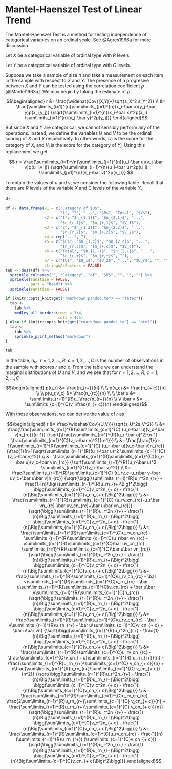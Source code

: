 # Mantel-Haenszel Test of Linear Trend

The Mantel-Haenszel Test is a method for testing independence of categorical variables on an ordinal scale.  See @Agres1996a for more discussion.

Let $X$ be a categorical variable of ordinal type with $R$ levels.

Let $Y$ be a categorical variable of ordinal type with $C$ levels.

Suppose we take a sample of size $n$ and take a measurement on each item in the sample with respect to $X$ and $Y$.  The presence of a progresive between $X$ and $Y$ can be tested using the correlation coefficient $\rho$ [@Mantel1963a].  We may begin by taking the estimate of $\rho$

$$\begin{aligned} 
r
	&= \frac{\widehat{Cov}(X,Y)}{\sqrt{s_X^2 s_Y^2}} \\
	&= \frac{\sum\limits_{i=1}^{n}\sum\limits_{j=1}^{n}(x_i-\bar x)(y_j-\bar y)p(x_i,y_j)}
		{\sqrt{\sum\limits_{i=1}^{n}(x_i-\bar x)^2p(x_i)
		 \sum\limits_{j=1}^{n}(y_j-\bar y)^2p(y_j)}}
\end{aligned}$$

But since $X$ and $Y$ are categorical, we cannot sensibly perform any of the operations.  Instead, we define the variables $U$ and $V$ to be the ordinal scoring of $X$ and $Y$ respecitively.  In other words, $U_i$ is the score for the category of $X_i$ and $V_i$ is the score for the category of $Y_i$.  Using this replacement we get

$$ 
r
	= \frac{\sum\limits_{i=1}^{n}\sum\limits_{j=1}^{n}(u_i-\bar u)(v_j-\bar v)p(u_i,v_j)}
		{\sqrt{\sum\limits_{i=1}^{n}(u_i-\bar u)^2p(u_i)
		 \sum\limits_{j=1}^{n}(v_j-\bar v)^2p(v_j)}}
$$

To obtain the values of $\bar u$ and $\bar v$, we consider the following table.  Recall that there are $R$ levels of the variable $X$ and $C$ levels of the variable $Y$.

*u~1~*

```r
df <- data.frame(x1 = c("Category of $U$",
                        "1", "2", "...", "$R$", "Total", "$V$"),
                 x2 = c("1", "$n_{1,1}$", "$n_{2,1}$", "...",
                        "$n_{r,1}$", "$n_{+,1}$", "$V_1$"),
                 x3 = c("2", "$n_{1,2}$", "$n_{2,2}$", "...",
                        "$n_{r,2}$", "$n_{+,2}$", "$V_2$"),
                 x4 = rep("...", 7),
                 x5 = c("$C$", "$n_{1,c}$", "$n_{2,c}$", "...",
                        "$n_{r,c}$", "$n_{+,c}$", "$V_c$"),
                 x6 = c("Total", "$n_{1,+}$", "$n_{2,+}$", "...",
                        "$n_{r,+}$", "$n_{+,+}$", ""),
                 x7 = c("$U$", "$U_1$", "$U_2$", "...", "$U_r$", "", ""),
                 stringsAsFactors = FALSE)
tab <- dust(df) %>% 
  sprinkle_colnames("", "Category", "of", "$V$", "", "", "") %>% 
  sprinkle(sanitize = FALSE,
           part = "head") %>% 
  sprinkle(sanitize = FALSE) 

if (knitr::opts_knit$get("rmarkdown.pandoc.to") == "latex"){
  tab <- 
    tab %>% 
    medley_all_borders(rows = 3:4,
                       cols = 4:5) 
} else if (knitr::opts_knit$get("rmarkdown.pandoc.to") == "html"){
  tab <- 
    tab %>% 
    sprinkle_print_method("markdown")
}

tab
```

<!--
|                 |          |         |     |         |         |        |
|-----------------|----------|---------|-----|---------|---------|--------|
|                 | Category |      of | _V_ |         |         |        |
| Category of _U_ |        1 |       2 | ... | _C_     | Total   | _U_    |
|               1 |  _n~11~_ | _n~12~_ | ... | _n~1c~_ | _n~1+~_ | _U~1~_ |
|               2 |  _n~21~_ | _n~22~_ | ... | _n~2c~_ | _n~2+~_ | _U~2~_ |
|             ... |      ... |     ... | ... |     ... |     ... |    ... |
|             _R_ |  _n~r1~_ | _n~r2~_ | ... | _n~rc~_ | _n~r+~_ | _U~r~_ |
|           Total |  _n~+1~_ | _n~+2~_ | ... | _n~+c~_ | _n~++~_ |        |
|             _V_ |   _V~1~_ |  _V~2~_ | ... |  _V~c~_ |         |        | 
-->

In the table, $n_{rc},\ r=1,2,\ldots,R,\ c=1,2,\ldots,C$ is the number of observations in the sample with scores $r$ and $c$.  From the table we can understand the marginal distributions of $U$ and $V$, and we see that for $r=1,2,\ldots,R,\ c=1,2,\ldots,C$

$$\begin{aligned}
p(u_r) &= \frac{n_{r+}}{n} \\
\\
p(v_c) &= \frac{n_{+ c}}{n} \\
\\
p(u_r,v_c) &= \frac{n_{rc}}{n} \\
\\
\bar u &= \sum\limits_{r=1}^{R}u_i\frac{n_{r+}}{n} \\
\\
\bar v &= \sum\limits_{c=1}^{C}v_i\frac{n_{+ c}}{n}
\end{aligned}$$

With these observations, we can derive the value of $r$ as

$$\begin{aligned} 
r
	&= \frac{\widehat{Cov}(U,V)}{\sqrt{s_U^2s_V^2}} \\
	&= \frac{\frac{\sum\limits_{r=1}^{R}\sum\limits_{c=1}^{C}
			(u_r-\bar u)(v_c-\bar v)n_{rc}}{n-1}}
		{\sqrt{\frac{\sum\limits_{r=1}^{R}(u_r-\bar u)^2}{n-1}
		 \frac{\sum\limits_{c=1}^{C}(v_c-\bar v)^2}{n-1}}} \\
	&= \frac{\frac{1}{n-1}\sum\limits_{r=1}^{R}\sum\limits_{c=1}^{C}
			(u_r-\bar u)(v_c-\bar v)n_{rc}}
		{\frac{1}{n-1}\sqrt{\sum\limits_{r=1}^{R}(u_r-\bar u)^2
		 \sum\limits_{c=1}^{C}(v_c-\bar v)^2}} \\
  &= \frac{\sum\limits_{r=1}^{R}\sum\limits_{c=1}^{C}(u_r-\bar u)(v_c-\bar v)n_{rc}}
		{\sqrt{\sum\limits_{r=1}^{R}(u_r-\bar u)^2
		 \sum\limits_{c=1}^{C}(v_c-\bar v)^2}} \\
  &= \frac{\sum\limits_{r=1}^{R}\sum\limits_{c=1}^{C}
			(u_rv_c-u_r\bar v-\bar uv_c+\bar u\bar v)n_{rc}}
		{\sqrt{\bigg(\sum\limits_{r=1}^{R}u_r^2n_{r+}
			- \frac{1}{n}\Big(\sum\limits_{r=1}^{R}u_rn_{r+}\Big)^2\bigg)
		 \bigg(\sum\limits_{c=1}^{C}v_c^2n_{+ c}
			- \frac{1}{n}\Big(\sum\limits_{c=1}^{C}v_cn_{+ c}\Big)^2\bigg)}} \\
  &= \frac{\sum\limits_{r=1}^{R}\sum\limits_{c=1}^{C}
			(u_rv_cn_{rc}-u_r\bar vn_{rc}-\bar uv_cn_{rc}+\bar u\bar vn_{rc})}
		{\sqrt{\bigg(\sum\limits_{r=1}^{R}u_r^2n_{r+}
			- \frac{1}{n}\Big(\sum\limits_{r=1}^{R}u_rn_{r+}\Big)^2\bigg)
		 \bigg(\sum\limits_{c=1}^{C}v_c^2n_{+ c}
			- \frac{1}{n}\Big(\sum\limits_{c=1}^{C}v_cn_{+ c}\Big)^2\bigg)}} \\
  &= \frac{\sum\limits_{r=1}^{R}\sum\limits_{c=1}^{C}u_rv_cn_{rc}
			- \sum\limits_{r=1}^{R}\sum\limits_{c=1}^{C}u_r\bar vn_{rc}
			- \sum\limits_{r=1}^{R}\sum\limits_{c=1}^{C}\bar uv_cn_{rc}
			+ \sum\limits_{r=1}^{R}\sum\limits_{c=1}^{C}\bar u\bar vn_{rc}}
		{\sqrt{\bigg(\sum\limits_{r=1}^{R}u_r^2n_{r+}
			- \frac{1}{n}\Big(\sum\limits_{r=1}^{R}u_rn_{r+}\Big)^2\bigg)
		 \bigg(\sum\limits_{c=1}^{C}v_c^2n_{+ c}
			- \frac{1}{n}\Big(\sum\limits_{c=1}^{C}v_cn_{+ c}\Big)^2\bigg)}} \\
  &= \frac{\sum\limits_{r=1}^{R}\sum\limits_{c=1}^{C}u_rv_cn_{rc}
			- \bar v\sum\limits_{r=1}^{R}\sum\limits_{c=1}^{C}u_rn_{rc}
			- \bar u\sum\limits_{r=1}^{R}\sum\limits_{c=1}^{C}v_cn_{rc}
			+ \bar u\bar v\sum\limits_{r=1}^{R}\sum\limits_{c=1}^{C}n_{rc}}
		{\sqrt{\bigg(\sum\limits_{r=1}^{R}u_r^2n_{r+}
			- \frac{1}{n}\Big(\sum\limits_{r=1}^{R}u_rn_{r+}\Big)^2\bigg)
		 \bigg(\sum\limits_{c=1}^{C}v_c^2n_{+ c}
			- \frac{1}{n}\Big(\sum\limits_{c=1}^{C}v_cn_{+ c}\Big)^2\bigg)}} \\
  &= \frac{\sum\limits_{r=1}^{R}\sum\limits_{c=1}^{C}u_rv_cn_{rc}
			- \bar v\sum\limits_{r=1}^{R}u_rn_{r+}
			- \bar u\sum\limits_{c=1}^{C}v_cn_{+ c}
			+ \bar u\bar vn}
		{\sqrt{\bigg(\sum\limits_{r=1}^{R}u_r^2n_{r+}
			- \frac{1}{n}\Big(\sum\limits_{r=1}^{R}u_rn_{r+}\Big)^2\bigg)
		 \bigg(\sum\limits_{c=1}^{C}v_c^2n_{+ c}
			- \frac{1}{n}\Big(\sum\limits_{c=1}^{C}v_cn_{+ c}\Big)^2\bigg)}} \\
  &= \frac{\sum\limits_{r=1}^{R}\sum\limits_{c=1}^{C}u_rv_cn_{rc}
			- \frac{\sum\limits_{c=1}^{C}v_cn_{+ c}\sum\limits_{r=1}^{R}
				u_rn_{r+}}{n}
			- \frac{\sum\limits_{r=1}^{R}u_rn_{r+}\sum\limits_{c=1}^{C}
				v_cn_{+ c}}{n}
			+ n\frac{\sum\limits_{r=1}^{R}u_rn_{r+}\sum\limits_{c=1}^{C}
				v_cn_{+ c}}{n^2}}
		{\sqrt{\bigg(\sum\limits_{r=1}^{R}u_r^2n_{r+}
			- \frac{1}{n}\Big(\sum\limits_{r=1}^{R}u_rn_{r+}\Big)^2\bigg)
		 \bigg(\sum\limits_{c=1}^{C}v_c^2n_{+ c}
			- \frac{1}{n}\Big(\sum\limits_{c=1}^{C}v_cn_{+ c}\Big)^2\bigg)}} \\
  &= \frac{\sum\limits_{r=1}^{R}\sum\limits_{c=1}^{C}u_rv_cn_{rc}
			- \frac{2\sum\limits_{r=1}^{R}u_rn_{r+}\sum\limits_{c=1}^{C}
				v_cn_{+ c}}{n}
			+ \frac{\sum\limits_{r=1}^{R}u_rn_{r+}\sum\limits_{c=1}^{C}
				v_cn_{+ c}}{n}}
		{\sqrt{\bigg(\sum\limits_{r=1}^{R}u_r^2n_{r+}
			- \frac{1}{n}\Big(\sum\limits_{r=1}^{R}u_rn_{r+}\Big)^2\bigg)
		 \bigg(\sum\limits_{c=1}^{C}v_c^2n_{+ c}
			- \frac{1}{n}\Big(\sum\limits_{c=1}^{C}v_cn_{+ c}\Big)^2\bigg)}} \\
  &= \frac{\sum\limits_{r=1}^{R}\sum\limits_{c=1}^{C}u_rv_cn_{rc}
			- \frac{1}{n}(\sum\limits_{r=1}^{R}u_rn_{r+})
			(\sum\limits_{c=1}^{C}v_cn_{+ c})}
		{\sqrt{\bigg(\sum\limits_{r=1}^{R}u_r^2n_{r+}
			- \frac{1}{n}\Big(\sum\limits_{r=1}^{R}u_rn_{r+}\Big)^2\bigg)
		 \bigg(\sum\limits_{c=1}^{C}v_c^2n_{+ c}
			- \frac{1}{n}\Big(\sum\limits_{c=1}^{C}v_cn_{+ c}\Big)^2\bigg)}}
\end{aligned}$$
